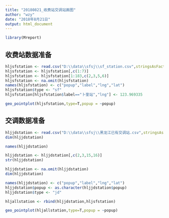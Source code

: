 ```yaml
---
title: "20180821_收费站交调站画图"
author: "wzy"
date: "2018年8月21日"
output: html_document
---
```


```r
library(Mreport)
```


## 收费站数据准备

```r
hljsfstation <- read.csv("D:\\data\\sfsj\\sf_station.csv",stringsAsFactors = F)
hljsfstation <- hljsfstation[,c(1:7)]
hljsfstation <- hljsfstation[1:183,c(2,3,5,6)]
hljsfstation <- na.omit(hljsfstation)
names(hljsfstation) <- c("popup","label","lng","lat")
hljsfstation$type <- "sf"
hljsfstation[hljsfstation$label=="卜奎站","lng"] <- 123.969335
```


```r
geo_pointplot(hljsfstation,type=T,popup = ~popup)
```

## 交调数据准备

```r
hljjdstation <- read.csv("D:\\data\\sfsj\\黑龙江已有交调站.csv",stringsAsFactors = F)
dim(hljjdstation)
```

```r
names(hljjdstation)
```

```r
hljjdstation <- hljjdstation[,c(2,3,15,16)]
str(hljjdstation)
```

```r
hljjdstation <- na.omit(hljjdstation)
dim(hljjdstation)
```

```r
names(hljjdstation) <- c("popup","label","lng","lat")
hljjdstation$popup <- as.character(hljjdstation$popup)
hljjdstation$type <- "jd"
```

```r
hljallstation <- rbind(hljjdstation,hljsfstation)
```

```r
geo_pointplot(hljallstation,type=T,popup = ~popup)
```

